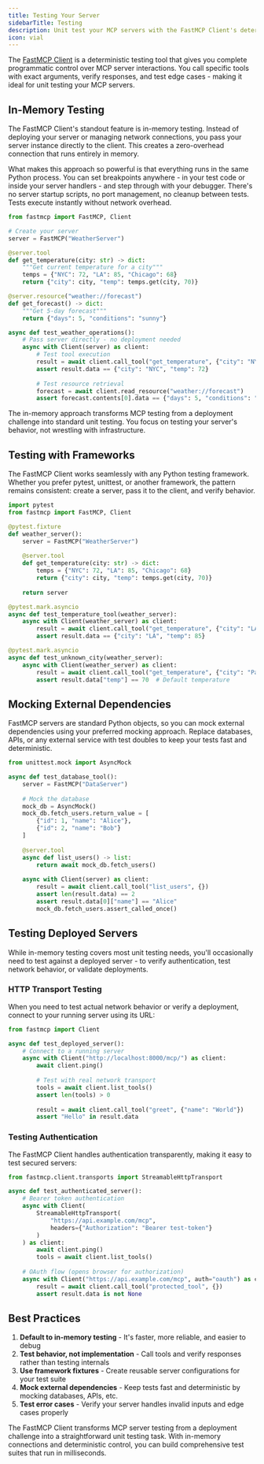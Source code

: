 ```yaml
---
title: Testing Your Server
sidebarTitle: Testing
description: Unit test your MCP servers with the FastMCP Client's deterministic testing capabilities
icon: vial
---
```


The [FastMCP Client](/clients/client) is a deterministic testing tool that gives you complete programmatic control over MCP server interactions. You call specific tools with exact arguments, verify responses, and test edge cases - making it ideal for unit testing your MCP servers.

## In-Memory Testing

The FastMCP Client's standout feature is in-memory testing. Instead of deploying your server or managing network connections, you pass your server instance directly to the client. This creates a zero-overhead connection that runs entirely in memory.

What makes this approach so powerful is that everything runs in the same Python process. You can set breakpoints anywhere - in your test code or inside your server handlers - and step through with your debugger. There's no server startup scripts, no port management, no cleanup between tests. Tests execute instantly without network overhead.

```python
from fastmcp import FastMCP, Client

# Create your server
server = FastMCP("WeatherServer")

@server.tool
def get_temperature(city: str) -> dict:
    """Get current temperature for a city"""
    temps = {"NYC": 72, "LA": 85, "Chicago": 68}
    return {"city": city, "temp": temps.get(city, 70)}

@server.resource("weather://forecast")
def get_forecast() -> dict:
    """Get 5-day forecast"""
    return {"days": 5, "conditions": "sunny"}

async def test_weather_operations():
    # Pass server directly - no deployment needed
    async with Client(server) as client:
        # Test tool execution
        result = await client.call_tool("get_temperature", {"city": "NYC"})
        assert result.data == {"city": "NYC", "temp": 72}
        
        # Test resource retrieval
        forecast = await client.read_resource("weather://forecast")
        assert forecast.contents[0].data == {"days": 5, "conditions": "sunny"}
```

The in-memory approach transforms MCP testing from a deployment challenge into standard unit testing. You focus on testing your server's behavior, not wrestling with infrastructure.

## Testing with Frameworks

The FastMCP Client works seamlessly with any Python testing framework. Whether you prefer pytest, unittest, or another framework, the pattern remains consistent: create a server, pass it to the client, and verify behavior.

```python
import pytest
from fastmcp import FastMCP, Client

@pytest.fixture
def weather_server():
    server = FastMCP("WeatherServer")
    
    @server.tool
    def get_temperature(city: str) -> dict:
        temps = {"NYC": 72, "LA": 85, "Chicago": 68}
        return {"city": city, "temp": temps.get(city, 70)}
    
    return server

@pytest.mark.asyncio
async def test_temperature_tool(weather_server):
    async with Client(weather_server) as client:
        result = await client.call_tool("get_temperature", {"city": "LA"})
        assert result.data == {"city": "LA", "temp": 85}

@pytest.mark.asyncio
async def test_unknown_city(weather_server):
    async with Client(weather_server) as client:
        result = await client.call_tool("get_temperature", {"city": "Paris"})
        assert result.data["temp"] == 70  # Default temperature
```

## Mocking External Dependencies

FastMCP servers are standard Python objects, so you can mock external dependencies using your preferred mocking approach. Replace databases, APIs, or any external service with test doubles to keep your tests fast and deterministic.

```python
from unittest.mock import AsyncMock

async def test_database_tool():
    server = FastMCP("DataServer")
    
    # Mock the database
    mock_db = AsyncMock()
    mock_db.fetch_users.return_value = [
        {"id": 1, "name": "Alice"},
        {"id": 2, "name": "Bob"}
    ]
    
    @server.tool
    async def list_users() -> list:
        return await mock_db.fetch_users()
    
    async with Client(server) as client:
        result = await client.call_tool("list_users", {})
        assert len(result.data) == 2
        assert result.data[0]["name"] == "Alice"
        mock_db.fetch_users.assert_called_once()
```

## Testing Deployed Servers

While in-memory testing covers most unit testing needs, you'll occasionally need to test against a deployed server - to verify authentication, test network behavior, or validate deployments.

### HTTP Transport Testing

When you need to test actual network behavior or verify a deployment, connect to your running server using its URL:

```python
from fastmcp import Client

async def test_deployed_server():
    # Connect to a running server
    async with Client("http://localhost:8000/mcp/") as client:
        await client.ping()
        
        # Test with real network transport
        tools = await client.list_tools()
        assert len(tools) > 0
        
        result = await client.call_tool("greet", {"name": "World"})
        assert "Hello" in result.data
```

### Testing Authentication

The FastMCP Client handles authentication transparently, making it easy to test secured servers:

```python
from fastmcp.client.transports import StreamableHttpTransport

async def test_authenticated_server():
    # Bearer token authentication
    async with Client(
        StreamableHttpTransport(
            "https://api.example.com/mcp",
            headers={"Authorization": "Bearer test-token"}
        )
    ) as client:
        await client.ping()
        tools = await client.list_tools()
        
    # OAuth flow (opens browser for authorization)
    async with Client("https://api.example.com/mcp", auth="oauth") as client:
        result = await client.call_tool("protected_tool", {})
        assert result.data is not None
```

## Best Practices

1. **Default to in-memory testing** - It's faster, more reliable, and easier to debug
2. **Test behavior, not implementation** - Call tools and verify responses rather than testing internals
3. **Use framework fixtures** - Create reusable server configurations for your test suite
4. **Mock external dependencies** - Keep tests fast and deterministic by mocking databases, APIs, etc.
5. **Test error cases** - Verify your server handles invalid inputs and edge cases properly

The FastMCP Client transforms MCP server testing from a deployment challenge into a straightforward unit testing task. With in-memory connections and deterministic control, you can build comprehensive test suites that run in milliseconds.